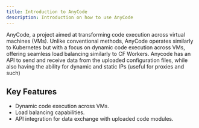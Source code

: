 ```yaml
---
title: Introduction to AnyCode
description: Introduction on how to use AnyCode
---
```


AnyCode, a project aimed at transforming code execution across virtual machines (VMs). Unlike conventional methods, AnyCode operates similarly to Kubernetes but with a focus on dynamic code execution across VMs, offering seamless load balancing similarly to CF Workers. Anycode has an API to send and receive data from the uploaded configuration files, while also having the ability for dynamic and static IPs (useful for proxies and such)

## Key Features

- Dynamic code execution across VMs.
- Load balancing capabilities.
- API integration for data exchange with uploaded code modules.
